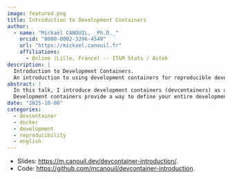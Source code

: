 ```yaml
---
image: featured.png
title: Introduction to Development Containers
author:
  - name: "Mickaël CANOUIL, _Ph.D._"
    orcid: "0000-0002-3396-4549"
    url: "https://mickael.canouil.fr"
    affiliations:
      - Online (Lille, France) -- IT&M Stats / Astek
description: |
  Introduction to Development Containers.
  An introduction to using development containers for reproducible development environments.
abstract: |
  In this talk, I introduce development containers (devcontainers) as a modern approach to creating consistent, reproducible development environments.
  Development containers provide a way to define your entire development environment as code, making it easy to share configurations and ensure all team members work with identical setups.
date: "2025-10-08"
categories:
  - devcontainer
  - docker
  - development
  - reproducibility
  - english
---
```


- Slides: <https://m.canouil.dev/devcontainer-introduction/>.
- Code: <https://github.com/mcanouil/devcontainer-introduction>.
